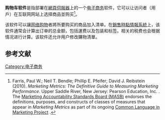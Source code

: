 '''购物车软件'''是指部署在[[網頁伺服器|網頁伺服器]]上的一个[[电子商务|电子商务]]软件，它可以让访问者（用戶）在互联网网站上选择商品並购买<ref name=Marketing_Metrics>Farris, Paul W.; Neil T. Bendle; Phillip E. Pfeifer; David J. Reibstein (2010). ''Marketing Metrics: The Definitive Guide to Measuring Marketing Performance.'' Upper Saddle River, New Jersey: Pearson Education, Inc. {{ISBN|0-13-705829-2}}. The [[Marketing_Accountability_Standards_Board_(MASB)|Marketing Accountability Standards Board (MASB)]] endorses the definitions, purposes, and constructs of classes of measures that appear in ''Marketing Metrics'' as part of its ongoing [http://www.commonlanguage.wikispaces.net/ Common Language in Marketing Project] {{Wayback|url=http://www.commonlanguage.wikispaces.net/ |date=20190405010451 }}.</ref>。

该软件可以讓[[网络购物|网络购物]]者將所要购买的商品加入清单。在[[銷售時點情報系統|銷售時點情報系統]]上，该软件通常会计算出订单的总金额，包括運费以及包装和标签。相关的税费也会根据情况进行计算。该软件还允许用户修改購物清單。

==参考文献==
{{reflist}}

[[Category:电子商务|Category:电子商务]]